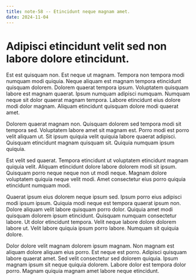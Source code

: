 ```yaml
---
title: note-58 -- Etincidunt neque magnam amet.
date: 2024-11-04
---
```


# Adipisci etincidunt velit sed non labore dolore etincidunt.

Est est quisquam non. Est neque ut magnam. Tempora non tempora modi numquam modi quiquia. Neque aliquam est magnam tempora etincidunt quisquam dolorem. Dolorem quaerat tempora ipsum. Voluptatem quisquam labore est magnam quaerat. Ipsum numquam adipisci numquam. Numquam neque sit dolor quaerat magnam tempora. Labore etincidunt eius dolore modi dolor magnam. Aliquam etincidunt quisquam dolore modi quaerat amet.

Dolorem quaerat magnam non. Quisquam dolorem sed tempora modi sit tempora sed. Voluptatem labore amet sit magnam est. Porro modi est porro velit aliquam ut. Sit ipsum quiquia velit quiquia labore quaerat adipisci. Quisquam etincidunt magnam quisquam sit. Quiquia numquam ipsum quiquia.

Est velit sed quaerat. Tempora etincidunt ut voluptatem etincidunt magnam quiquia velit. Aliquam etincidunt dolore labore dolorem modi sit ipsum. Quisquam porro neque neque non ut modi neque. Magnam dolore voluptatem quiquia neque velit modi. Amet consectetur eius porro quiquia etincidunt numquam modi.

Quaerat ipsum eius dolorem neque ipsum sed. Ipsum porro eius adipisci modi ipsum ipsum. Quiquia modi neque est tempora quaerat ipsum non. Dolore aliquam velit labore quisquam porro dolor. Quiquia amet modi quisquam dolorem ipsum etincidunt. Quisquam numquam consectetur labore. Ut dolor etincidunt tempora. Velit neque labore dolore dolorem labore ut. Velit labore quiquia ipsum porro labore. Numquam sit quiquia dolore.

Dolor dolore velit magnam dolorem ipsum magnam. Non magnam est aliquam dolore aliquam eius porro. Est neque est porro. Adipisci quisquam labore quaerat amet. Sed velit consectetur sed dolorem quiquia. Ipsum magnam ipsum sit neque quiquia dolorem. Labore dolor est tempora dolor porro. Magnam quiquia magnam amet labore neque etincidunt.

